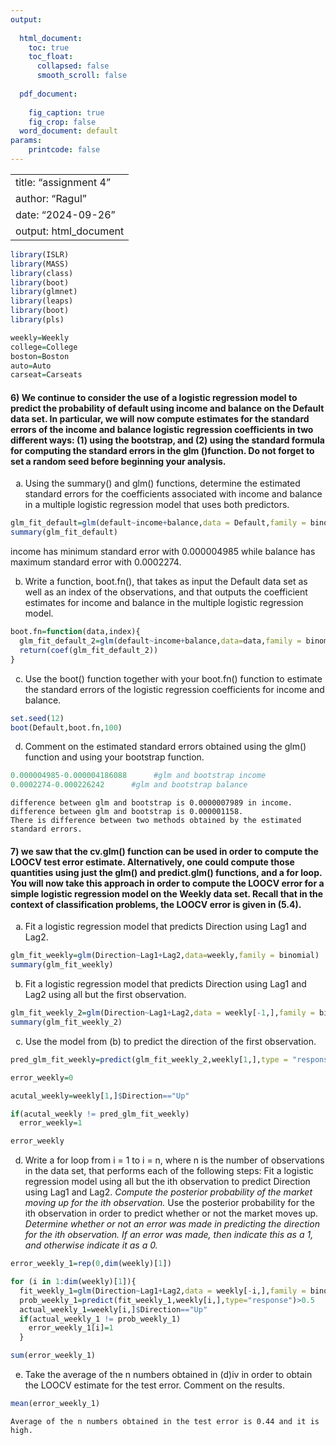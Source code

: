 ---
output:
  
  html_document:
    toc: true
    toc_float:
      collapsed: false
      smooth_scroll: false
        
  pdf_document:
    
    fig_caption: true
    fig_crop: false
  word_document: default
params:
    printcode: false
---
---
title: "assignment 4"
author: "Ragul"
date: "2024-09-26"
output: html_document
---


```{r}
library(ISLR)
library(MASS)
library(class)
library(boot)
library(glmnet)
library(leaps)
library(boot)
library(pls)
```


```{r}
weekly=Weekly
college=College
boston=Boston
auto=Auto
carseat=Carseats
```

#### 6) We continue to consider the use of a logistic regression model to predict the probability of default using income and balance on the Default data set. In particular, we will now compute estimates for the standard errors of the income and balance logistic regression coefficients in two different ways: (1) using the bootstrap, and (2) using the standard formula for computing the standard errors in the glm ()function. Do not forget to set a random seed before beginning your analysis.

a) Using the summary() and glm() functions, determine the estimated standard errors for the coefficients associated with income and balance in a multiple logistic regression model that uses both predictors.

```{r}
glm_fit_default=glm(default~income+balance,data = Default,family = binomial)
summary(glm_fit_default)
```

 income has minimum standard error with 0.000004985 while balance has maximum standard error with 0.0002274.
 
 
b) Write a function, boot.fn(), that takes as input the Default data set as well as an index of the observations, and that outputs the coefficient estimates for income and balance in the multiple logistic regression model.


```{r}
boot.fn=function(data,index){
  glm_fit_default_2=glm(default~income+balance,data=data,family = binomial,subset = index)
  return(coef(glm_fit_default_2))
}
```

c) Use the boot() function together with your boot.fn() function to estimate the standard errors of the logistic regression coefficients for income and balance.

```{r}
set.seed(12)
boot(Default,boot.fn,100)
```

d) Comment on the estimated standard errors obtained using the glm() function and using your bootstrap function.

```{r}
0.000004985-0.000004186088      #glm and bootstrap income
0.0002274-0.000226242      #glm and bootstrap balance
```

    difference between glm and bootstrap is 0.0000007989 in income.
    difference between glm and bootstrap is 0.000001158.
    There is difference between two methods obtained by the estimated standard errors.
    
#### 7) we saw that the cv.glm() function can be used in order to compute the LOOCV test error estimate. Alternatively, one could compute those quantities using just the glm() and predict.glm() functions, and a for loop. You will now take this approach in order to compute the LOOCV error for a simple logistic regression model on the Weekly data set. Recall that in the context of classification problems, the LOOCV error is given in (5.4).

a) Fit a logistic regression model that predicts Direction using Lag1 and Lag2.

```{r}
glm_fit_weekly=glm(Direction~Lag1+Lag2,data=weekly,family = binomial)
summary(glm_fit_weekly)
```
b) Fit a logistic regression model that predicts Direction using Lag1 and Lag2 using all but the first observation.

```{r}
glm_fit_weekly_2=glm(Direction~Lag1+Lag2,data = weekly[-1,],family = binomial)
summary(glm_fit_weekly_2)
```

c) Use the model from (b) to predict the direction of the first observation.

```{r}
pred_glm_fit_weekly=predict(glm_fit_weekly_2,weekly[1,],type = "response")>0.5
```

```{r}
error_weekly=0
```

```{r}
acutal_weekly=weekly[1,]$Direction=="Up"
```

```{r}
if(acutal_weekly != pred_glm_fit_weekly)
  error_weekly=1

error_weekly
```

d) Write a for loop from i = 1 to i = n, where n is the number of observations in the data set, that performs each of the following steps:
   Fit a logistic regression model using all but the ith observation to predict Direction using Lag1 and Lag2. *
   Compute the posterior probability of the market moving up for the ith observation. *
   Use the posterior probability for the ith observation in order to predict whether or not the market moves up. *
   Determine whether or not an error was made in predicting the direction for the ith observation. If an error was made, then indicate this as a 1, and otherwise indicate it as a 0. *
   
```{r}
error_weekly_1=rep(0,dim(weekly)[1])


```

```{r}
for (i in 1:dim(weekly)[1]){
  fit_weekly_1=glm(Direction~Lag1+Lag2,data = weekly[-i,],family = binomial)
  prob_weekly_1=predict(fit_weekly_1,weekly[i,],type="response")>0.5
  actual_weekly_1=weekly[i,]$Direction=="Up"
  if(actual_weekly_1 != prob_weekly_1)
    error_weekly_1[i]=1
  }
```

```{r}
sum(error_weekly_1)
```

e) Take the average of the n numbers obtained in (d)iv in order to obtain the LOOCV estimate for the test error. Comment on the results.

```{r}
mean(error_weekly_1)
```
    Average of the n numbers obtained in the test error is 0.44 and it is high.
    
    
